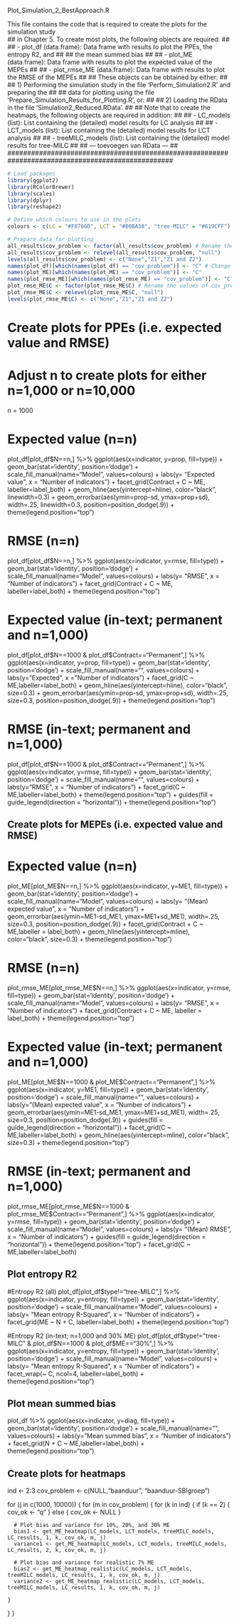 ############################# Plot_Simulation_2_BestApproach.R ################################### 
 This file contains the code that is required to create the plots for the simulation study    
## in Chapter 5. To create most plots, the following objects are required:                      ##
##    - plot_df (data.frame): Data frame with results to plot the PPEs, the entropy R2, and     ##
##      the mean summed bias                                                                    ##
##    - plot_ME (data.frame): Data frame with results to plot the expected value of the MEPEs   ##
##    - plot_rmse_ME (data.frame): Data frame with results to plot the RMSE of the MEPEs        ##
## These objects can be obtained by either:                                                     ##
##    1) Performing the simulation study in the file 'Perform_Simulation2.R' and preparing the  ##
##       data for plotting using the file 'Prepare_Simulation_Results_for_Plotting.R', or:      ##
##    2) Loading the RData in the file 'Simulation2_Reduced.RData'.                             ##
## Note that to create the heatmaps, the following objects are required in addition:            ##
##    - LC_models (list): List containing the (detailed) model results for LC analysis          ##
##    - LCT_models (list): List containing the (detailed) model results for LCT analysis        ##
##    - treeMILC_models (list): List containing the (detailed) model results for tree-MILC      ## 
## --- toevoegen van RData ---                                                                  ##
##################################################################################################

```r
# Load packages
library(ggplot2)
library(RColorBrewer)
library(scales)
library(dplyr)
library(reshape2)

# Define which colours to use in the plots
colours <- c(LC = "#F8766D", LCT = "#00BA38", "tree-MILC" = "#619CFF") 

# Prepare data for plotting
all_results$cov_problem <- factor(all_results$cov_problem) # Rename the values of cov_problem to Z1, Z2 etc.
all_results$cov_problem <- relevel(all_results$cov_problem, "null")
levels(all_results$cov_problem) <- c("None","Z1","Z1 and Z2")
names(plot_df)[which(names(plot_df) == "cov_problem")] <- "C" # Change column names to label the variables correctly in the plots
names(plot_ME)[which(names(plot_ME) == "cov_problem")] <- "C"
names(plot_rmse_ME)[which(names(plot_rmse_ME) == "cov_problem")] <- "C"
plot_rmse_ME$C <- factor(plot_rmse_ME$C) # Rename the values of cov_problem to Z1, Z2 etc.
plot_rmse_ME$C <- relevel(plot_rmse_ME$C, "null")
levels(plot_rmse_ME$C) <- c("None","Z1","Z1 and Z2")
```


# Create plots for PPEs (i.e. expected value and RMSE)                                        

# Adjust n to create plots for either n=1,000 or n=10,000
n = 1000

# Expected value (n=n)
plot_df[plot_df$N==n,] %>% ggplot(aes(x=indicator, y=prop, fill=type)) +
  geom_bar(stat='identity', position='dodge') +
  scale_fill_manual(name="Model", values=colours) +
  labs(y= "Expected value", x = "Number of indicators") +
  facet_grid(Contract + C ~ ME, labeller=label_both) +
  geom_hline(aes(yintercept=hline), color="black", linewidth=0.3) +
  geom_errorbar(aes(ymin=prop-sd, ymax=prop+sd), width=.25, linewidth=0.3, position=position_dodge(.9)) +
  theme(legend.position="top")

# RMSE (n=n)
plot_df[plot_df$N==n,] %>% ggplot(aes(x=indicator, y=rmse, fill=type)) +
  geom_bar(stat='identity', position='dodge') +
  scale_fill_manual(name="Model", values=colours) +
  labs(y= "RMSE", x = "Number of indicators") +
  facet_grid(Contract + C ~ ME, labeller=label_both) +
  theme(legend.position="top")

# Expected value (in-text; permanent and n=1,000)
plot_df[plot_df$N==1000 & plot_df$Contract=="Permanent",] %>% ggplot(aes(x=indicator, y=prop, fill=type)) +
  geom_bar(stat='identity', position='dodge') +
  scale_fill_manual(name="", values=colours) +
  labs(y= "Expected\nvalue", x = "Number of indicators") +
  facet_grid(C ~ ME,labeller=label_both) +
  geom_hline(aes(yintercept=hline), color="black", size=0.3) +
  geom_errorbar(aes(ymin=prop-sd, ymax=prop+sd), width=.25, size=0.3, position=position_dodge(.9)) +
  theme(legend.position="top")

# RMSE (in-text; permanent and n=1,000)
plot_df[plot_df$N==1000 & plot_df$Contract=="Permanent",] %>% ggplot(aes(x=indicator, y=rmse, fill=type)) +
  geom_bar(stat='identity', position='dodge') +
  scale_fill_manual(name="", values=colours) +
  labs(y= "RMSE", x = "Number of indicators") +
  facet_grid(C ~ ME,labeller=label_both) +
  theme(legend.position="top") +
  guides(fill = guide_legend(direction = "horizontal"))  +
  theme(legend.position="top")

##################################################################################################
## Create plots for MEPEs (i.e. expected value and RMSE)                                        ##
##################################################################################################

# Expected value (n=n)
plot_ME[plot_ME$N==n,] %>% ggplot(aes(x=indicator, y=ME1, fill=type)) +
  geom_bar(stat='identity', position='dodge') +
  scale_fill_manual(name="Model", values=colours) +
  labs(y= "(Mean) expected value", x = "Number of indicators") +
  geom_errorbar(aes(ymin=ME1-sd_ME1, ymax=ME1+sd_ME1), width=.25, size=0.3, position=position_dodge(.9)) +
  facet_grid(Contract + C ~ ME,labeller = label_both) +
  geom_hline(aes(yintercept=mline), color="black", size=0.3) +
  theme(legend.position="top")

# RMSE (n=n)
plot_rmse_ME[plot_rmse_ME$N==n,] %>% ggplot(aes(x=indicator, y=rmse, fill=type)) +
  geom_bar(stat='identity', position='dodge') +
  scale_fill_manual(name="Model", values=colours) +
  labs(y= "RMSE", x = "Number of indicators") +
  facet_grid(Contract + C ~ ME, labeller = label_both) +
  theme(legend.position="top")

# Expected value (in-text; permanent and n=1,000)
plot_ME[plot_ME$N==1000 & plot_ME$Contract=="Permanent",] %>% ggplot(aes(x=indicator, y=ME1, fill=type)) +
  geom_bar(stat='identity', position='dodge') +
  scale_fill_manual(name="", values=colours) +
  labs(y= "(Mean) expected value", x = "Number of indicators") +
  geom_errorbar(aes(ymin=ME1-sd_ME1, ymax=ME1+sd_ME1), width=.25, size=0.3, position=position_dodge(.9)) +
  guides(fill = guide_legend(direction = "horizontal")) +
  facet_grid(C ~ ME,labeller=label_both) +
  geom_hline(aes(yintercept=mline), color="black", size=0.3) +
  theme(legend.position="top")

# RMSE (in-text; permanent and n=1,000)
plot_rmse_ME[plot_rmse_ME$N==1000 & plot_rmse_ME$Contract=="Permanent",] %>% ggplot(aes(x=indicator, y=rmse, fill=type)) +
  geom_bar(stat='identity', position='dodge') +
  scale_fill_manual(name="Model", values=colours) +
  labs(y= "(Mean) RMSE", x = "Number of indicators") +
  guides(fill = guide_legend(direction = "horizontal")) +
  theme(legend.position="top") +
  facet_grid(C ~ ME,labeller=label_both)

##################################################################################################
## Plot entropy R2                                                                              ##
##################################################################################################

#Entropy R2 (all)
plot_df[plot_df$type!="tree-MILC",] %>% ggplot(aes(x=indicator, y=entropy, fill=type)) +
  geom_bar(stat='identity', position='dodge') +
  scale_fill_manual(name="Model", values=colours) +
  labs(y= "Mean entropy R-Squared", x = "Number of indicators") +
  facet_grid(ME ~ N + C, labeller=label_both) + 
  theme(legend.position="top")

#Entropy R2 (in-text; n=1,000 and 30% ME)
plot_df[plot_df$type!="tree-MILC" & plot_df$N==1000 & plot_df$ME=="30%",] %>% ggplot(aes(x=indicator, y=entropy, fill=type)) +
  geom_bar(stat='identity', position='dodge') +
  scale_fill_manual(name="Model", values=colours) +
  labs(y= "Mean entropy R-Squared", x = "Number of indicators") +
  facet_wrap(~ C, ncol=4, labeller=label_both) +
  theme(legend.position="top")

##################################################################################################
## Plot mean summed bias                                                                        ##
##################################################################################################

plot_df %>% ggplot(aes(x=indicator, y=diag, fill=type)) +
  geom_bar(stat='identity', position='dodge') +
  scale_fill_manual(name="", values=colours) +
  labs(y= "Mean summed bias", x = "Number of indicators") +
  facet_grid(N + C ~ ME,labeller=label_both) +
  theme(legend.position="top")

##################################################################################################
## Create plots for heatmaps                                                                    ##
##################################################################################################

ind <- 2:3
cov_problem <- c(NULL,"baanduur", "baanduur-SBIgroep")

for (j in c(1000, 10000)) {
  for (m in cov_problem) {
    for (k in ind) {
      if (k == 2) {
        cov_ok <- "q"
      } else {
        cov_ok <- NULL
      }
      
      # Plot bias and variance for 10%, 20%, and 30% ME
      bias1 <- get_ME_heatmap(LC_models, LCT_models, treeMILC_models, LC_results, 1, k, cov_ok, m, j)
      variance1 <- get_ME_heatmap(LC_models, LCT_models, treeMILC_models, LC_results, 2, k, cov_ok, m, j)
      
      # Plot bias and variance for realistic 7% ME
      bias2 <- get_ME_heatmap_realistic(LC_models, LCT_models, treeMILC_models, LC_results, 1, k, cov_ok, m, j)
      variance2 <- get_ME_heatmap_realistic(LC_models, LCT_models, treeMILC_models, LC_results, 1, k, cov_ok, m, j)
      
    }  
  }
}
